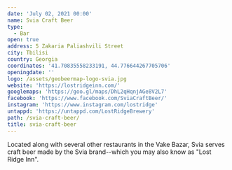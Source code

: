 ```yaml
---
date: 'July 02, 2021 00:00'
name: Svia Craft Beer
type:
  - Bar
open: true
address: 5 Zakaria Paliashvili Street
city: Tbilisi
country: Georgia
coordinates: '41.70835558233191, 44.776644267705706'
openingdate: ''
logo: /assets/geobeermap-logo-svia.jpg
website: 'https://lostridgeinn.com/'
googlemaps: 'https://goo.gl/maps/DhL2qHqnjAGe8V2L7'
facebook: 'https://www.facebook.com/SviaCraftBeer/'
instagram: 'https://www.instagram.com/lostridge'
untappd: 'https://untappd.com/LostRidgeBrewery'
path: /svia-craft-beer/
title: svia-craft-beer
---
```

Located along with several other restaurants in the Vake Bazar, Svia serves craft beer made by the Svia brand--which you may also know as "Lost Ridge Inn".
